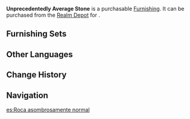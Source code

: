 {{Furnishing Infobox
|id             = 372219
|image          = Item Unprecedentedly Average Stone.png
|category       = Landform
|subcategory    = Rock
|rarity         = 3
|adeptal_energy = 20
|load           = 35
|reduced_load   = 24
|description    = The literati of [[Liyue]] are always capable of finding the fun in life, and will always endeavor to coin charming names for all manner of things in the world around them.<br />Sadly, this poor stone proved simply too ordinary even for them. After scouring the pages of every known ancient text and reviewing every rumor, legend, and folktale they could find, not a single story was identified that made any kind of reference to this stone. Hence, for lack of a historical homage to draw on for inspiration, they named it the "Unprecedentedly Average Stone."
|source1        = [[Realm Depot]]
}}
'''Unprecedentedly Average Stone''' is a purchasable [[Furnishing]]. It can be purchased from the [[Realm Depot]] for {{Item|Realm Currency|30|x=80}}.

==Furnishing Sets==
{{Craft Usage}}

==Other Languages==
{{Other Languages
|en      = Unprecedentedly Average Stone
|zhs     = 无典石
|zhs_rm  = Wúdiǎn Shí
|zht     = 無典石
|zht_rm  = Wúdiǎn Shí
|zh_tl   = Unceremonious Rock
|ja      = 無典石
|ja_rm   = Mutenseki{{Assumed}}
|ja_tl   = Unceremonious Rock
|ko      = 무전석
|ko_rm   = 
|ko_tl   = 
|es      = Roca asombrosamente normal
|es_tl   = 
|fr      = Pierre incroyablement normale
|fr_tl   = Unbelievably Normal Stone
|ru      = Обычный камень
|ru_tl   = 
|th      = หินไร้เรื่องราว
|th_rm   = 
|th_tl   = 
|vi      = Vô Điển Thạch
|vi_tl   = 
|de      = Allerweltsstein
|de_tl   = Run-of-the-Mill Stone
|id      = Batu Paling Biasa Saja dalam Sejarah
|id_tl   = The Most Average Stone in History
|pt      = Pedra Absurdamente Comum
|pt_tl   = 
}}

==Change History==
{{Change History|1.5}}

==Navigation==
{{Furnishing Navbox/Exterior|Landform}}

[[es:Roca asombrosamente normal]]